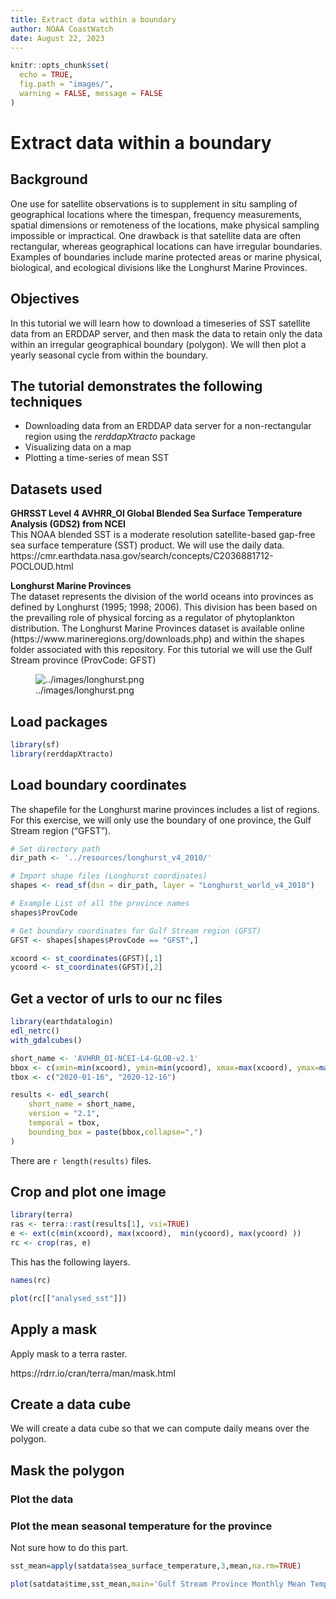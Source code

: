 ```yaml
---
title: Extract data within a boundary
author: NOAA CoastWatch
date: August 22, 2023
---
```


```r
knitr::opts_chunk$set(
  echo = TRUE,
  fig.path = "images/",
  warning = FALSE, message = FALSE
)
```

# Extract data within a boundary

## Background
One use for satellite observations is to supplement in situ sampling of geographical locations where the timespan, frequency measurements, spatial dimensions or remoteness of the locations, make physical sampling impossible or impractical. One drawback is that satellite data are often rectangular, whereas geographical locations can have irregular boundaries. Examples of boundaries include marine protected areas or marine physical, biological, and ecological divisions like the Longhurst Marine Provinces.  

## Objectives
In this tutorial we will learn how to download a timeseries of SST satellite data from an ERDDAP server, and then mask the data to retain only the data within an irregular geographical boundary (polygon). We will then plot a yearly seasonal cycle from within the boundary. 

## The tutorial demonstrates the following techniques
-   Downloading data from an ERDDAP data server for a non-rectangular region using the *rerddapXtracto* package
-   Visualizing data on a map
-   Plotting a time-series of mean SST 

## Datasets used
__GHRSST Level 4 AVHRR_OI Global Blended Sea Surface Temperature Analysis (GDS2) from NCEI__    
This NOAA blended SST is a moderate resolution satellite-based gap-free sea surface temperature (SST) product. We will use the daily data.
https://cmr.earthdata.nasa.gov/search/concepts/C2036881712-POCLOUD.html

__Longhurst Marine Provinces__  
The dataset represents the division of the world oceans into provinces as defined by Longhurst (1995; 1998; 2006). This division has been based on the prevailing role of physical forcing as a regulator of phytoplankton distribution. The Longhurst Marine Provinces dataset is available online (https://www.marineregions.org/downloads.php) and within the shapes folder associated with this repository. For this tutorial we will use the Gulf Stream province (ProvCode: GFST)  

![../images/longhurst.png](../images/longhurst.png)

## Load packages

```r
library(sf)
library(rerddapXtracto)
```

## Load boundary coordinates 

The shapefile for the Longhurst marine provinces includes a list of regions.  For this exercise, we will only use the boundary of one province, the Gulf Stream region ("GFST"). 

```r

# Set directory path
dir_path <- '../resources/longhurst_v4_2010/'

# Import shape files (Longhurst coordinates)
shapes <- read_sf(dsn = dir_path, layer = "Longhurst_world_v4_2010")

# Example List of all the province names
shapes$ProvCode

# Get boundary coordinates for Gulf Stream region (GFST)
GFST <- shapes[shapes$ProvCode == "GFST",]

xcoord <- st_coordinates(GFST)[,1]
ycoord <- st_coordinates(GFST)[,2]

```

## Get a vector of urls to our nc files

```r
library(earthdatalogin)
edl_netrc()
with_gdalcubes()
```

```r
short_name <- 'AVHRR_OI-NCEI-L4-GLOB-v2.1'
bbox <- c(xmin=min(xcoord), ymin=min(ycoord), xmax=max(xcoord), ymax=max(ycoord)) 
tbox <- c("2020-01-16", "2020-12-16")

results <- edl_search(
    short_name = short_name,
    version = "2.1",
    temporal = tbox,
    bounding_box = paste(bbox,collapse=",")
)
```

There are `r length(results)` files.

## Crop and plot one image


```r
library(terra)
ras <- terra::rast(results[1], vsi=TRUE)
e <- ext(c(min(xcoord), max(xcoord),  min(ycoord), max(ycoord) ))
rc <- crop(ras, e)
```

This has the following layers.
```r
names(rc)
```

```r
plot(rc[["analysed_sst"]])
```

## Apply a mask 

Apply mask to a terra raster.

https://rdrr.io/cran/terra/man/mask.html


## Create a data cube

We will create a data cube so that we can compute daily means over the polygon.

## Mask the polygon 


### Plot the data


### Plot the mean seasonal temperature for the province

Not sure how to do this part.

```r
sst_mean=apply(satdata$sea_surface_temperature,3,mean,na.rm=TRUE)
```

```r
plot(satdata$time,sst_mean,main='Gulf Stream Province Monthly Mean Temperature 2020',ylab='SSt (ºC)',xlab='',type='b')
```



